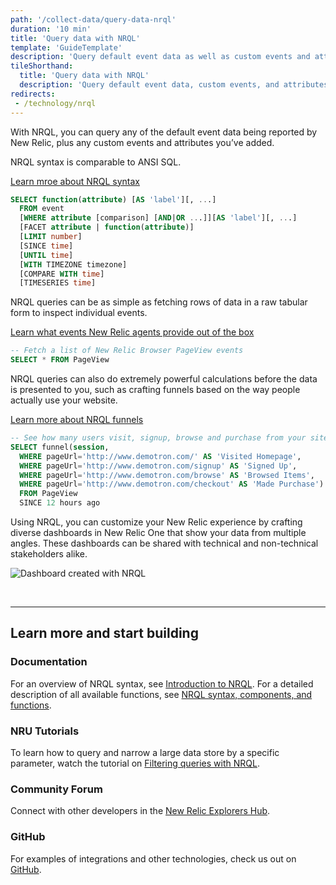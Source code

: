 ```yaml
---
path: '/collect-data/query-data-nrql'
duration: '10 min'
title: 'Query data with NRQL'
template: 'GuideTemplate'
description: 'Query default event data as well as custom events and attributes with our powerful, SQL-like query language. Start querying now.'
tileShorthand:
  title: 'Query data with NRQL'
  description: 'Query default event data, custom events, and attributes'
redirects:
 - /technology/nrql
---
```


<Intro>

With NRQL, you can query any of the default event data being reported by New Relic, plus any custom events and attributes you’ve added.

</Intro>

<Steps>

<Step>

NRQL syntax is comparable to ANSI SQL.

[Learn mroe about NRQL syntax](https://docs.newrelic.com/docs/insights/nrql-new-relic-query-language/using-nrql/introduction-nrql)

```sql copy=false
SELECT function(attribute) [AS 'label'][, ...]
  FROM event
  [WHERE attribute [comparison] [AND|OR ...]][AS 'label'][, ...]
  [FACET attribute | function(attribute)]
  [LIMIT number]
  [SINCE time]
  [UNTIL time]
  [WITH TIMEZONE timezone]
  [COMPARE WITH time]
  [TIMESERIES time]
```

</Step>

<Step>

NRQL queries can be as simple as fetching rows of data in a raw tabular form to inspect individual events.

[Learn what events New Relic agents provide out of the box](https://docs.newrelic.com/docs/insights/insights-data-sources/default-data/insights-default-data-other-new-relic-products)

```sql
-- Fetch a list of New Relic Browser PageView events
SELECT * FROM PageView
```

</Step>

<Step>

NRQL queries can also do extremely powerful calculations before the data is presented to you, such as crafting funnels based on the way people actually use your website.

[Learn more about NRQL funnels](https://docs.newrelic.com/docs/insights/nrql-new-relic-query-language/nrql-query-examples/funnels-evaluate-data-series-events)

```sql
-- See how many users visit, signup, browse and purchase from your site as a funnel
SELECT funnel(session,
  WHERE pageUrl='http://www.demotron.com/' AS 'Visited Homepage',
  WHERE pageUrl='http://www.demotron.com/signup' AS 'Signed Up',
  WHERE pageUrl='http://www.demotron.com/browse' AS 'Browsed Items',
  WHERE pageUrl='http://www.demotron.com/checkout' AS 'Made Purchase')
  FROM PageView
  SINCE 12 hours ago
```

</Step>

<Step>

Using NRQL, you can customize your New Relic experience by crafting diverse dashboards in New Relic One that show your data from multiple angles. These dashboards can be shared with technical and non-technical stakeholders alike.

![Dashboard created with NRQL](../images/nr1-dashboard.png)

</Step>

</Steps>

<br />

---

## Learn more and start building

### Documentation

For an overview of NRQL syntax, see [Introduction to NRQL](https://docs.newrelic.com/docs/insights/nrql-new-relic-query-language/using-nrql/introduction-nrql). For a detailed description of all available functions, see [NRQL syntax, components, and functions](https://docs.newrelic.com/docs/insights/nrql-new-relic-query-language/nrql-resources/nrql-syntax-components-functions).

### NRU Tutorials

To learn how to query and narrow a large data store by a specific parameter, watch the tutorial on [Filtering queries with NRQL](https://learn.newrelic.com/writing-nrql-queries).

### Community Forum

Connect with other developers in the [New Relic Explorers Hub](http://discuss.newrelic.com/tags/developer).

### GitHub

For examples of integrations and other technologies, check us out on [GitHub](https://github.com/newrelic).
